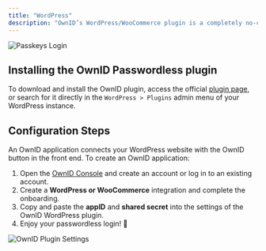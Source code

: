 ```yaml
---
title: "WordPress"
description: "OwnID’s WordPress/WooCommerce plugin is a completely no-code way to add passwordless authentication to your website with a few clicks."
---
```



<Frame type="glass">
  <img src="/images/woocommerce-login.png" alt="Passkeys Login"></img>
</Frame>

## Installing the OwnID Passwordless plugin
To download and install the OwnID plugin, access the official [plugin page](https://wordpress.org/plugins/ownid-passwordless-login/), or search for it directly in the `WordPress > Plugins` admin menu of your WordPress instance. 

## Configuration Steps
An OwnID application connects your WordPress website with the OwnID button in the front end. To create an OwnID application:
1. Open the [OwnID Console](https://console.ownid.com/) and create an account or log in to an existing account.
2. Create a **WordPress or WooCommerce** integration and complete the onboarding.
3. Copy and paste the **appID** and **shared secret** into the settings of the OwnID WordPress plugin.
4. Enjoy your passwordless login! 🚀


<Frame type="glass">
  <img src="/images/wordpress-settings.png" alt="OwnID Plugin Settings"></img>
</Frame>

<NextStepsSnippet/>
